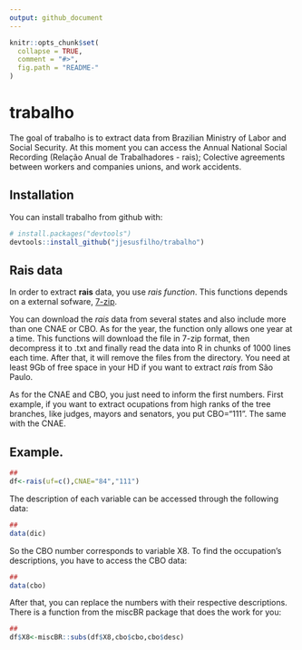 ```yaml
---
output: github_document
---
```


<!-- README.md is generated from README.Rmd. Please edit that file -->

```r
knitr::opts_chunk$set(
  collapse = TRUE,
  comment = "#>",
  fig.path = "README-"
)
```

# trabalho

The goal of trabalho is to extract data from Brazilian Ministry of Labor and Social Security. At this moment you can access the Annual National Social Recording (Relação Anual de Trabalhadores - rais); Colective agreements between workers and companies unions, and work accidents.

## Installation

You can install trabalho from github with:

```r
# install.packages("devtools")
devtools::install_github("jjesusfilho/trabalho")
```

## Rais data

In order to extract **rais** data,  you use *rais function*. This functions depends on a external sofware, [7-zip](http://www.7-zip.org/).

You can download the *rais* data from several states and also include more than one CNAE or CBO. As for the year, the function only allows one year at a time. This functions will download the file in 7-zip format, then decompress it to .txt and finally read the data into R in chunks of 1000 lines each time. After that, it will remove the files from the directory. You need at least 9Gb of free space in your HD if you want to extract *rais* from São Paulo.

As for the CNAE and CBO, you just need to inform the first numbers. First example, if you want to extract ocupations from high ranks of the tree branches, like judges, mayors and senators, you put CBO="111". The same with the CNAE.

## Example.


```r
## 
df<-rais(uf=c(),CNAE="84","111")
```

The description of each variable can be accessed through the following data:

```r
## 
data(dic)
```

So the CBO number corresponds to variable X8. To find the occupation's descriptions, you have to access the CBO data:


```r
## 
data(cbo)
```

After that, you can replace the numbers with their respective descriptions. There is a function from the miscBR package that does the work for you:


```r
## 
df$X8<-miscBR::subs(df$X8,cbo$cbo,cbo$desc)
```


